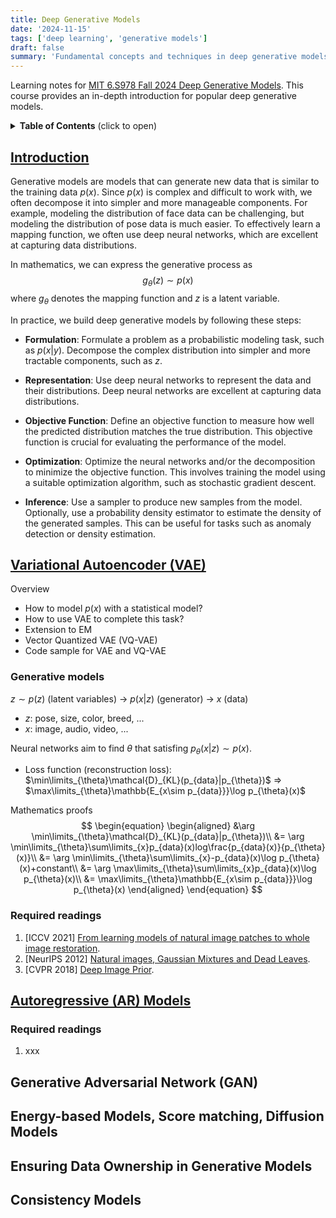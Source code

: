 ```yaml
---
title: Deep Generative Models
date: '2024-11-15'
tags: ['deep learning', 'generative models']
draft: false
summary: 'Fundamental concepts and techniques in deep generative models, including variational autoencoders (VAEs), generative adversarial networks (GANs), and normalizing flows.'
---
```


Learning notes for [MIT 6.S978 Fall 2024 Deep Generative Models](https://mit-6s978.github.io/schedule.html). This course provides an in-depth introduction for popular deep generative models.

<details>
<summary><b>Table of Contents</b> (click to open)</summary>

- [Introduction](#introduction)
- [Variational Autoencoder (VAE)](#Variational-Autoencoder-VAE)
- [Autoregressive (AR) Models](#Autoregressive-AR-Models)
- [Generative Adversarial Network (GAN)](#Generative-Adversarial-Network-GAN)
- [Energy-based Models, Score matching, Diffusion Models](#Energy-based-Models-Score-matching-Diffusion-Models)
- [Ensuring Data Ownership in Generative Models](#Ensuring-Data-Ownership-in-Generative-Models)
- [Consistency Models](#Consistency-Models)

</details>

## [Introduction](https://mit-6s978.github.io/assets/pdfs/lec1_intro.pdf)

Generative models are models that can generate new data that is similar to the training data $p(x)$. Since $p(x)$ is complex and difficult to work with, we often decompose it into simpler and more manageable components. For example, modeling the distribution of face data can be challenging, but modeling the distribution of pose data is much easier. To effectively learn a mapping function, we often use deep neural networks, which are excellent at capturing data distributions.

In mathematics, we can express the generative process as
$$g_{\theta}(z)\sim p(x)$$ where $g_{\theta}$ denotes the mapping function and $z$ is a latent variable.


In practice, we build deep generative models by following these steps:

- **Formulation**: Formulate a problem as a probabilistic modeling task, such as $p(x|y)$. Decompose the complex distribution into simpler and more tractable components, such as $z$.

- **Representation**: Use deep neural networks to represent the data and their distributions. Deep neural networks are excellent at capturing data distributions.

- **Objective Function**: Define an objective function to measure how well the predicted distribution matches the true distribution. This objective function is crucial for evaluating the performance of the model.

- **Optimization**: Optimize the neural networks and/or the decomposition to minimize the objective function. This involves training the model using a suitable optimization algorithm, such as stochastic gradient descent.

- **Inference**: Use a sampler to produce new samples from the model. Optionally, use a probability density estimator to estimate the density of the generated samples. This can be useful for tasks such as anomaly detection or density estimation.


## [Variational Autoencoder (VAE)](https://mit-6s978.github.io/assets/pdfs/lec2_vae.pdf)

Overview
- How to model $p(x)$ with a statistical model?
- How to use VAE to complete this task?
- Extension to EM
- Vector Quantized VAE (VQ-VAE)
- Code sample for VAE and VQ-VAE

### Generative models
$z\sim p(z)$ (latent variables) -> $p(x|z)$ (generator) -> $x$ (data)
- $z$: pose, size, color, breed, ...
- $x$: image, audio, video, ...

Neural networks aim to find $\theta$ that satisfing $p_{\theta}(x|z)\sim p(x)$.
- Loss function (reconstruction loss): $\min\limits_{\theta}\mathcal{D}_{KL}(p_{data}|p_{\theta})$ => $\max\limits_{\theta}\mathbb{E_{x\sim p_{data}}}\log p_{\theta}(x)$

Mathematics proofs
$$
\begin{equation}
\begin{aligned}
&\arg \min\limits_{\theta}\mathcal{D}_{KL}(p_{data}|p_{\theta})\\
&= \arg \min\limits_{\theta}\sum\limits_{x}p_{data}(x)log\frac{p_{data}(x)}{p_{\theta}(x)}\\
&= \arg \min\limits_{\theta}\sum\limits_{x}-p_{data}(x)\log p_{\theta}(x)+constant\\
&= \arg \max\limits_{\theta}\sum\limits_{x}p_{data}(x)\log p_{\theta}(x)\\
&= \max\limits_{\theta}\mathbb{E_{x\sim p_{data}}}\log p_{\theta}(x)
\end{aligned}
\end{equation}
$$

### Required readings
1. [ICCV 2021] [From learning models of natural image patches to whole image restoration](https://people.csail.mit.edu/danielzoran/EPLLICCVCameraReady.pdf).
2. [NeurIPS 2012] [Natural images, Gaussian Mixtures and Dead Leaves](https://legacy.sites.fas.harvard.edu/~cs278/papers/gmm.pdf). 
3. [CVPR 2018] [Deep Image Prior](https://openaccess.thecvf.com/content_cvpr_2018/papers/Ulyanov_Deep_Image_Prior_CVPR_2018_paper.pdf). 

## [Autoregressive (AR) Models](https://mit-6s978.github.io/assets/pdfs/lec3_ar.pdf)

### Required readings
1. xxx

## Generative Adversarial Network (GAN)

## Energy-based Models, Score matching, Diffusion Models

## Ensuring Data Ownership in Generative Models

## Consistency Models
